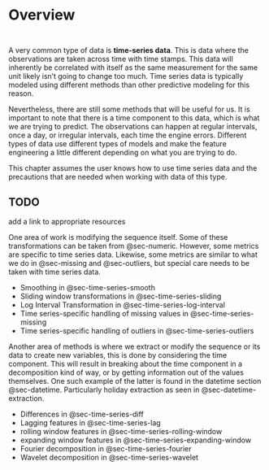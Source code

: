 # Overview {#sec-time-series}

::: {style="visibility: hidden; height: 0px;"}
## Overview
:::

A very common type of data is **time-series data**. This is data where the observations are taken across time with time stamps. This data will inherently be correlated with itself as the same measurement for the same unit likely isn't going to change too much. Time series data is typically modeled using different methods than other predictive modeling for this reason.

Nevertheless, there are still some methods that will be useful for us. It is important to note that there is a time component to this data, which is what we are trying to predict. The observations can happen at regular intervals, once a day, or irregular intervals, each time the engine errors. Different types of data use different types of models and make the feature engineering a little different depending on what you are trying to do.

This chapter assumes the user knows how to use time series data and the precautions that are needed when working with data of this type.

::: {.callout-caution}
# TODO

add a link to appropriate resources
:::

One area of work is modifying the sequence itself. Some of these transformations can be taken from @sec-numeric. However, some metrics are specific to time series data. Likewise, some metrics are similar to what we do in @sec-missing and @sec-outliers, but special care needs to be taken with time series data.

- Smoothing in @sec-time-series-smooth
- Sliding window transformations in @sec-time-series-sliding
- Log Interval Transformation in @sec-time-series-log-interval
- Time series-specific handling of missing values in @sec-time-series-missing
- Time series-specific handling of outliers in @sec-time-series-outliers

Another area of methods is where we extract or modify the sequence or its data to create new variables, this is done by considering the time component. This will result in breaking about the time component in a decomposition kind of way, or by getting information out of the values themselves. One such example of the latter is found in the datetime section @sec-datetime. Particularly holiday extraction as seen in @sec-datetime-extraction.

- Differences in @sec-time-series-diff
- Lagging features in @sec-time-series-lag
- rolling window features in @sec-time-series-rolling-window
- expanding window features in @sec-time-series-expanding-window
- Fourier decomposition in @sec-time-series-fourier
- Wavelet decomposition in @sec-time-series-wavelet
